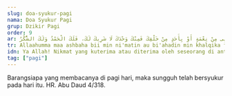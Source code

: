 ```yaml
---
slug: doa-syukur-pagi
nama: Doa Syukur Pagi
grup: Dzikir Pagi
order: 9
ar: اللَّهُمَّ مَا أَصْبَحَ بِی مِنْ نِعْمَةٍ أَوْ بِأَحَدٍ مِنْ خَلْقِكَ فَمِنْكَ وَحْدَكَ لَا شَرِيكَ لَكَ، فَلَكَ الْحَمْدُ وَلَكَ الشُّكْرُ.
tr: Allaahumma maa ashbaha bii min ni'matin au bi'ahadin min khalqika faminka wahdaka laa syariika lak, falakal-hamdu wa lakasy-syukr.
idn: Ya Allah! Nikmat yang kuterima atau diterima oleh seseorang di antara makhluk-Mu di pagi ini adalah dari-Mu. Maha Esa Engkau, tiada sekutu bagi-Mu. Bagi-Mu segala puji dan kepada-Mu panjatan syukur (dari seluruh makhluk-Mu).
tag: ["pagi"]
---
```


Barangsiapa yang membacanya di pagi hari, maka sungguh telah bersyukur pada hari itu. HR. Abu Daud 4/318.
